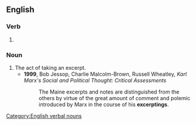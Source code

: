==English==

===Verb===
{{head|en|verb form}}

# {{present participle of|en|excerpt|nocat=1}}

===Noun===
{{en-noun}}

# The act of taking an excerpt.
#* '''1999''', Bob Jessop, Charlie Malcolm-Brown, Russell Wheatley, ''Karl Marx's Social and Political Thought: Critical Assessments''
#*: The Maine excerpts and notes are distinguished from the others by virtue of the great amount of comment and polemic introduced by Marx in the course of his '''excerptings'''.

[[Category:English verbal nouns]]
